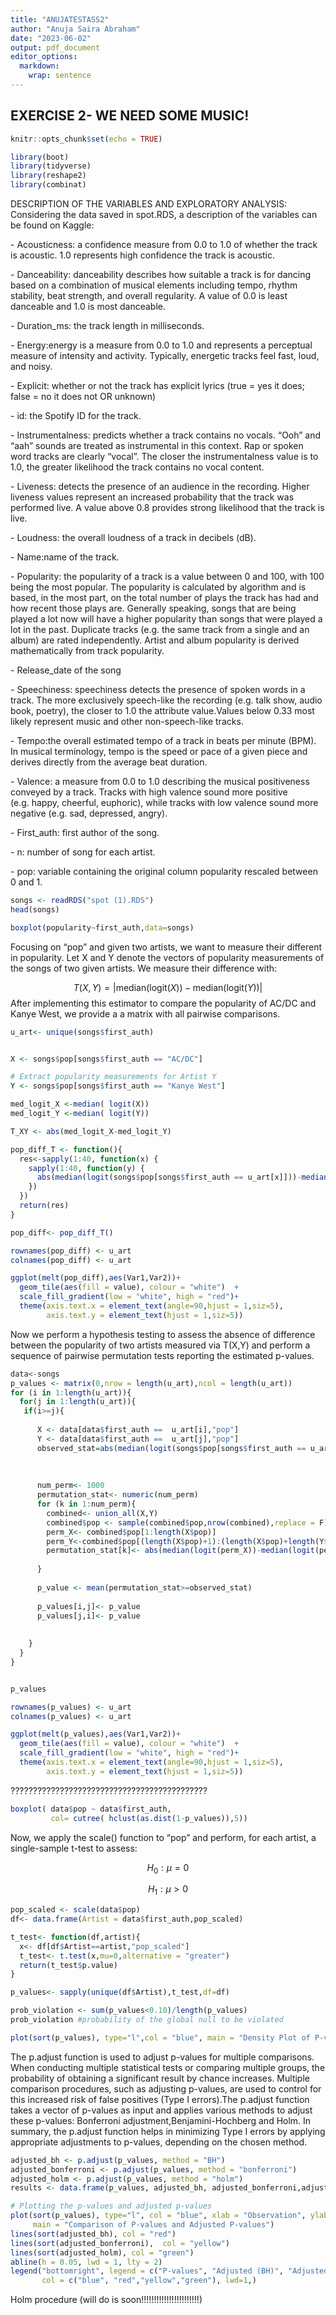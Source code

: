 ```yaml
---
title: "ANUJATESTASS2"
author: "Anuja Saira Abraham"
date: "2023-06-02"
output: pdf_document
editor_options: 
  markdown: 
    wrap: sentence
---
```


## EXERCISE 2- WE NEED SOME MUSIC!

```r
knitr::opts_chunk$set(echo = TRUE)
```

```r

library(boot)
library(tidyverse)
library(reshape2)
library(combinat)

```

DESCRIPTION OF THE VARIABLES AND EXPLORATORY ANALYSIS: Considering the data saved in spot.RDS, a description of the variables can be found on Kaggle:

\- Acousticness: a confidence measure from 0.0 to 1.0 of whether the track is acoustic.
1.0 represents high confidence the track is acoustic.

\- Danceability: danceability describes how suitable a track is for dancing based on a combination of musical elements including tempo, rhythm stability, beat strength, and overall regularity.
A value of 0.0 is least danceable and 1.0 is most danceable.

\- Duration_ms: the track length in milliseconds.

\- Energy:energy is a measure from 0.0 to 1.0 and represents a perceptual measure of intensity and activity.
Typically, energetic tracks feel fast, loud, and noisy.

\- Explicit: whether or not the track has explicit lyrics (true = yes it does; false = no it does not OR unknown)

\- id: the Spotify ID for the track.

\- Instrumentalness: predicts whether a track contains no vocals.
"Ooh" and "aah" sounds are treated as instrumental in this context.
Rap or spoken word tracks are clearly "vocal".
The closer the instrumentalness value is to 1.0, the greater likelihood the track contains no vocal content.

\- Liveness: detects the presence of an audience in the recording.
Higher liveness values represent an increased probability that the track was performed live.
A value above 0.8 provides strong likelihood that the track is live.

\- Loudness: the overall loudness of a track in decibels (dB).

\- Name:name of the track.

\- Popularity: the popularity of a track is a value between 0 and 100, with 100 being the most popular.
The popularity is calculated by algorithm and is based, in the most part, on the total number of plays the track has had and how recent those plays are.
Generally speaking, songs that are being played a lot now will have a higher popularity than songs that were played a lot in the past.
Duplicate tracks (e.g. the same track from a single and an album) are rated independently.
Artist and album popularity is derived mathematically from track popularity.

\- Release_date of the song

\- Speechiness: speechiness detects the presence of spoken words in a track.
The more exclusively speech-like the recording (e.g. talk show, audio book, poetry), the closer to 1.0 the attribute value.Values below 0.33 most likely represent music and other non-speech-like tracks.

\- Tempo:the overall estimated tempo of a track in beats per minute (BPM).
In musical terminology, tempo is the speed or pace of a given piece and derives directly from the average beat duration.

\- Valence: a measure from 0.0 to 1.0 describing the musical positiveness conveyed by a track.
Tracks with high valence sound more positive (e.g. happy, cheerful, euphoric), while tracks with low valence sound more negative (e.g. sad, depressed, angry).

\- First_auth: first author of the song.

\- n: number of song for each artist.

\- pop: variable containing the original column popularity rescaled between 0 and 1.

```r
songs <- readRDS("spot (1).RDS")
head(songs)
```

```r
boxplot(popularity~first_auth,data=songs)
```

Focusing on "pop" and given two artists, we want to measure their different in popularity.
Let X and Y denote the vectors of popularity measurements of the songs of two given artists.
We measure their difference with:

$$
T(X, Y) = \left| \text{median}(\text{logit}(X)) - \text{median}(\text{logit}(Y)) \right|
$$ After implementing this estimator to compare the popularity of AC/DC and Kanye West, we provide a a matrix with all pairwise comparisons.

```r
u_art<- unique(songs$first_auth)


X <- songs$pop[songs$first_auth == "AC/DC"]

# Extract popularity measurements for Artist Y
Y <- songs$pop[songs$first_auth == "Kanye West"]

med_logit_X <-median( logit(X))
med_logit_Y <-median( logit(Y))

T_XY <- abs(med_logit_X-med_logit_Y)

pop_diff_T <- function(){
  res<-sapply(1:40, function(x) {
    sapply(1:40, function(y) {
      abs(median(logit(songs$pop[songs$first_auth == u_art[x]]))-median(logit(songs$pop[songs$first_auth ==  u_art[y]])))
    })
  })
  return(res)
}

pop_diff<- pop_diff_T()

rownames(pop_diff) <- u_art
colnames(pop_diff) <- u_art

ggplot(melt(pop_diff),aes(Var1,Var2))+
  geom_tile(aes(fill = value), colour = "white")  +
  scale_fill_gradient(low = "white", high = "red")+
  theme(axis.text.x = element_text(angle=90,hjust = 1,siz=5),
        axis.text.y = element_text(hjust = 1,siz=5))

```

Now we perform a hypothesis testing to assess the absence of difference between the popularity of two artists measured via T(X,Y) and perform a sequence of pairwise permutation tests reporting the estimated p-values.

```r
data<-songs
p_values <- matrix(0,nrow = length(u_art),ncol = length(u_art))
for (i in 1:length(u_art)){
  for(j in 1:length(u_art)){
   if(i>=j){
    
      X <- data[data$first_auth ==  u_art[i],"pop"]
      Y <- data[data$first_auth ==  u_art[j],"pop"]
      observed_stat=abs(median(logit(songs$pop[songs$first_auth == u_art[i]]))-median(logit(songs$pop[songs$first_auth ==  u_art[j]])))
      
      
      
      num_perm<- 1000
      permutation_stat<- numeric(num_perm)
      for (k in 1:num_perm){
        combined<- union_all(X,Y)
        combined$pop <- sample(combined$pop,nrow(combined),replace = F)
        perm_X<- combined$pop[1:length(X$pop)]
        perm_Y<-combined$pop[(length(X$pop)+1):(length(X$pop)+length(Y$pop))]
        permutation_stat[k]<- abs(median(logit(perm_X))-median(logit(perm_Y)))
        
      }
      
      p_value <- mean(permutation_stat>=observed_stat)
      
      p_values[i,j]<- p_value
      p_values[j,i]<- p_value
      
      
    }
  }
}


p_values

rownames(p_values) <- u_art
colnames(p_values) <- u_art

ggplot(melt(p_values),aes(Var1,Var2))+
  geom_tile(aes(fill = value), colour = "white")  +
  scale_fill_gradient(low = "white", high = "red")+
  theme(axis.text.x = element_text(angle=90,hjust = 1,siz=5),
        axis.text.y = element_text(hjust = 1,siz=5))

```

????????????????????????????????????????????

```r
boxplot( data$pop ~ data$first_auth,
         col= cutree( hclust(as.dist(1-p_values)),5))
```

Now, we apply the scale() function to "pop" and perform, for each artist, a single-sample t-test to assess:

$$
H_0: \mu = 0
$$

$$
H_1: \mu > 0
$$

```r

pop_scaled <- scale(data$pop)
df<- data.frame(Artist = data$first_auth,pop_scaled)

t_test<- function(df,artist){
  x<- df[df$Artist==artist,"pop_scaled"]
  t_test<- t.test(x,mu=0,alternative = "greater")
  return(t_test$p.value)
}

p_values<- sapply(unique(df$Artist),t_test,df=df)

prob_violation <- sum(p_values<0.10)/length(p_values)
prob_violation #probability of the global null to be violated

plot(sort(p_values), type="l",col = "blue", main = "Density Plot of P-values", xlab = "P-values", ylab = "Density", ylim=c(0,2))
```

The p.adjust function is used to adjust p-values for multiple comparisons.
When conducting multiple statistical tests or comparing multiple groups, the probability of obtaining a significant result by chance increases.
Multiple comparison procedures, such as adjusting p-values, are used to control for this increased risk of false positives (Type I errors).The p.adjust function takes a vector of p-values as input and applies various methods to adjust these p-values: Bonferroni adjustment,Benjamini-Hochberg and Holm.
In summary, the p.adjust function helps in minimizing Type I errors by applying appropriate adjustments to p-values, depending on the chosen method.

```r
adjusted_bh <- p.adjust(p_values, method = "BH")
adjusted_bonferroni <- p.adjust(p_values, method = "bonferroni")
adjusted_holm <- p.adjust(p_values, method = "holm")
results <- data.frame(p_values, adjusted_bh, adjusted_bonferroni,adjusted_holm)

# Plotting the p-values and adjusted p-values
plot(sort(p_values), type="l", col = "blue", xlab = "Observation", ylab = "P-value",
     main = "Comparison of P-values and Adjusted P-values")
lines(sort(adjusted_bh), col = "red")
lines(sort(adjusted_bonferroni),  col = "yellow")
lines(sort(adjusted_holm), col = "green")
abline(h = 0.05, lwd = 1, lty = 2)
legend("bottomright", legend = c("P-values", "Adjusted (BH)", "Adjusted (Bonferroni)","Adjusted (Holm)"),
       col = c("blue", "red","yellow","green"), lwd=1,)

```

Holm procedure (will do is soon!!!!!!!!!!!!!!!!!!!!!!!)
